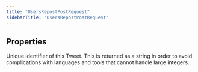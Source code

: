 ```yaml
---
title: "UsersRepostPostRequest"
sidebarTitle: "UsersRepostPostRequest"
---
```


## Properties

<ResponseField name="tweetId" type="string">
Unique identifier of this Tweet. This is returned as a string in order to avoid complications with languages and tools that cannot handle large integers.

</ResponseField>
